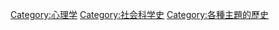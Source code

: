 {{Commonscat|History of psychology}}
{{catmore}}

[[Category:心理学|Category:心理学]]
[[Category:社会科学史|Category:社会科学史]]
[[Category:各種主題的歷史‎|Category:各種主題的歷史‎]]